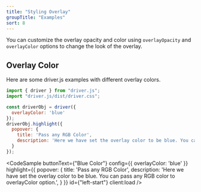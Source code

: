 ```yaml
---
title: "Styling Overlay"
groupTitle: "Examples"
sort: 8
---
```



You can customize the overlay opacity and color using `overlayOpacity` and `overlayColor` options to change the look of the overlay.

## Overlay Color

Here are some driver.js examples with different overlay colors.

```js
import { driver } from "driver.js";
import "driver.js/dist/driver.css";

const driverObj = driver({
  overlayColor: 'blue'
});
driverObj.highlight({
  popover: {
    title: 'Pass any RGB Color',
    description: 'Here we have set the overlay color to be blue. You can pass any RGB color to overlayColor option.'
  }
});
```

<CodeSample
  buttonText={"Blue Color"}
  config={{
    overlayColor: 'blue'
  }}
  highlight={{
    popover: {
      title: 'Pass any RGB Color',
      description: 'Here we have set the overlay color to be blue. You can pass any RGB color to overlayColor option.',
    }
  }}
  id={"left-start"}
  client:load
/>